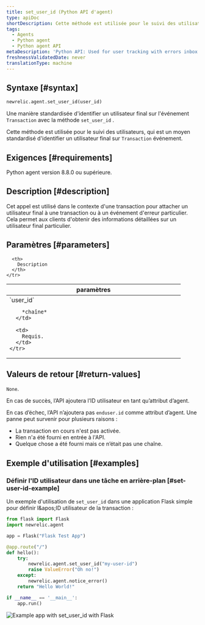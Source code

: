 ```yaml
---
title: set_user_id (Python API d'agent)
type: apiDoc
shortDescription: Cette méthode est utilisée pour le suivi des utilisateurs avec la boîte de réception des erreurs.
tags:
  - Agents
  - Python agent
  - Python agent API
metaDescription: 'Python API: Used for user tracking with errors inbox.'
freshnessValidatedDate: never
translationType: machine
---
```


## Syntaxe [#syntax]

```py
newrelic.agent.set_user_id(user_id)
```

Une manière standardisée d'identifier un utilisateur final sur l'événement `Transaction` avec la méthode `set_user_id` .

Cette méthode est utilisée pour le suivi des utilisateurs, qui est un moyen standardisé d'identifier un utilisateur final sur `Transaction` événement.

## Exigences [#requirements]

Python agent version 8.8.0 ou supérieure.

## Description [#description]

Cet appel est utilisé dans le contexte d'une transaction pour attacher un utilisateur final à une transaction ou à un événement d'erreur particulier. Cela permet aux clients d'obtenir des informations détaillées sur un utilisateur final particulier.

## Paramètres [#parameters]

<table>
  <thead>
    <tr>
      <th width="25%">
        paramètres
      </th>

      <th>
        Description
      </th>
    </tr>
  </thead>

  <tbody>
    <tr>
      <td>
        `user_id`

        *chaîne*
      </td>

      <td>
        Requis.
      </td>
    </tr>
  </tbody>
</table>

## Valeurs de retour [#return-values]

`None`.

En cas de succès, l’API ajoutera l’ID utilisateur en tant qu’attribut d’agent.

En cas d’échec, l’API n’ajoutera pas `enduser.id` comme attribut d’agent. Une panne peut survenir pour plusieurs raisons :

* La transaction en cours n'est pas activée.
* Rien n'a été fourni en entrée à l'API.
* Quelque chose a été fourni mais ce n’était pas une chaîne.

## Exemple d'utilisation [#examples]

### Définir l'ID utilisateur dans une tâche en arrière-plan [#set-user-id-example]

Un exemple d'utilisation de `set_user_id` dans une application Flask simple pour définir l&amp;apos;ID utilisateur de la transaction :

```py
from flask import Flask
import newrelic.agent

app = Flask("Flask Test App")

@app.route("/")
def hello():
    try:
        newrelic.agent.set_user_id("my-user-id")
        raise ValueError("Oh no!")
    except:
        newrelic.agent.notice_error()
    return "Hello World!"

if __name__ == '__main__':
    app.run()
```

<img title="Example app with set_user_id with Flask" alt="Example app with set_user_id with Flask" src="/images/errors-inbox_screenshot-crop_python-set-user-id.webp" />